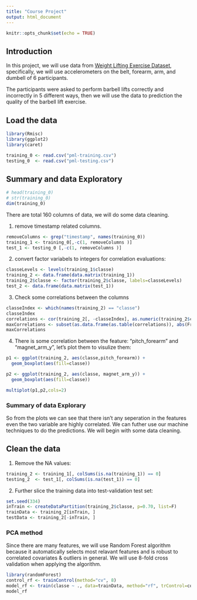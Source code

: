 ```yaml
---
title: "Course Project"
output: html_document
---
```


```r
knitr::opts_chunk$set(echo = TRUE)
```

## Introduction 

In this project, we will use data from [Weight Lifting Exercise Dataset](http://groupware.les.inf.puc-rio.br/har), specifically, we will use accelerometers on the belt, forearm, arm, and dumbell of 6 participants. 

The participants were asked to perform barbell lifts correctly and incorrectly in 5 different ways, then we will use the data to prediction the quality of the barbell lift exercise.

## Load the data

```r
library(Rmisc)
library(ggplot2)
library(caret)

training_0 <- read.csv("pml-training.csv")
testing_0  <- read.csv("pml-testing.csv")
```

## Summary and data Exploratory 

```r
# head(training_0)
# str(training_0)
dim(training_0)
```

There are total 160 columns of data, we will do some data cleaning. 

1. remove timestamp related columns.

```r
removeColumns <- grep("timestamp", names(training_0))
training_1 <- training_0[,-c(1, removeColumns )]
test_1 <- testing_0 [,-c(1, removeColumns )]
```

2. convert factor variabels to integers for correlation evaluations:

```r
classeLevels <- levels(training_1$classe)
training_2 <- data.frame(data.matrix(training_1))
training_2$classe <- factor(training_2$classe, labels=classeLevels)
test_2 <- data.frame(data.matrix(test_1))
```


3. Check some correlations between the columns

```r
classeIndex <- which(names(training_2) == "classe")
classeIndex
correlations <- cor(training_2[, -classeIndex], as.numeric(training_2$classe))
maxCorrelations <- subset(as.data.frame(as.table(correlations)), abs(Freq)>0.25)
maxCorrelations
```

4. There is some correlation between the feature: "pitch_forearm" and "magnet_arm_y", let's plot them to visulize them:

```r

p1 <- ggplot(training_2, aes(classe,pitch_forearm)) + 
  geom_boxplot(aes(fill=classe))

p2 <- ggplot(training_2, aes(classe, magnet_arm_y)) + 
  geom_boxplot(aes(fill=classe))

multiplot(p1,p2,cols=2)
```

### Summary of data Explorary

So from the plots we can see that there isn't any seperation in the features even the two variable are highly correlated. We can futher use our machine techniques to do the predictions. We will begin with some data cleaning.

## Clean the data

1. Remove the NA values:

```r
training_2 <- training_1[, colSums(is.na(training_1)) == 0] 
testing_2  <- test_1[, colSums(is.na(test_1)) == 0] 
```

2. Further slice the training data into test-validation test set:

```r
set.seed(334)
inTrain <- createDataPartition(training_2$classe, p=0.70, list=F)
trainData <- training_2[inTrain, ]
testData <- training_2[-inTrain, ]
```


### PCA method

Since there are many features, we will use Random Forest algorithm because it automatically selects most relavant features and is robust to correlated covariates & outliers in general. We will use 8-fold cross validation when applying the algorithm.

```r
library(randomForest)
control_rf <- trainControl(method="cv", 8)
model_rf <- train(classe ~ ., data=trainData, method="rf", trControl=control_rf, ntree=250)
model_rf
```

